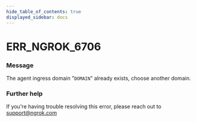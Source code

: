 ```yaml
---
hide_table_of_contents: true
displayed_sidebar: docs
---
```



# ERR_NGROK_6706

### Message

The agent ingress domain "`DOMAIN`" already exists, choose another domain.

### Further help

If you're having trouble resolving this error, please reach out to [support@ngrok.com](mailto:support@ngrok.com?subject=Help%20with%20ERR_NGROK_6706)

<ErrorDetails error="err_ngrok_6706" />
